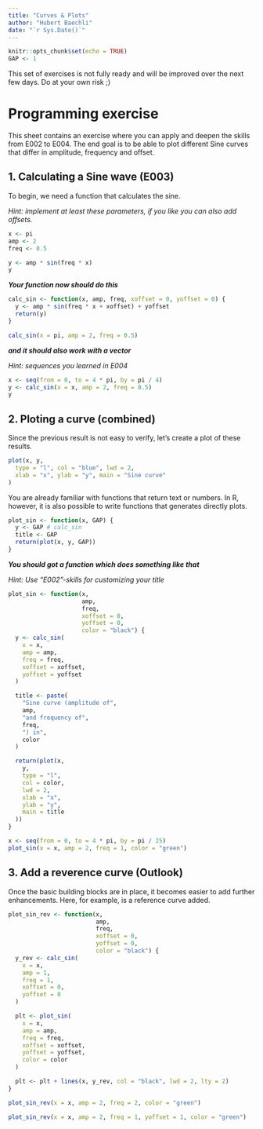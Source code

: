 ---
title: "Curves & Plots"
author: "Hubert Baechli"
date: "`r Sys.Date()`"
---

```{r setup, include=FALSE}
knitr::opts_chunk$set(echo = TRUE)
GAP <- 1
```

::: {.callout-warning}
This set of exercises is not fully ready and will be improved over the next few days. Do at your own risk ;)
:::

# Programming exercise

This sheet contains an exercise where you can apply and deepen the skills from E002 to E004. The end goal is to be able to plot different Sine curves that differ in amplitude, frequency and offset.


## 1. Calculating a Sine wave (E003)

To begin, we need a function that calculates the sine.

*Hint: implement at least these parameters, if you like you can also add offsets.*

```{r}
x <- pi
amp <- 2
freq <- 0.5

y <- amp * sin(freq * x)
y
```

***Your function now should do this***

```{r echo = FALSE}
calc_sin <- function(x, amp, freq, xoffset = 0, yoffset = 0) {
  y <- amp * sin(freq * x + xoffset) + yoffset
  return(y)
}

```

```{r}
calc_sin(x = pi, amp = 2, freq = 0.5)
```

***and it should also work with a vector***

*Hint: sequences you learned in E004*

```{r}
x <- seq(from = 0, to = 4 * pi, by = pi / 4)
y <- calc_sin(x = x, amp = 2, freq = 0.5)
y
```

## 2. Ploting a curve (combined)

Since the previous result is not easy to verify, let's create a plot of these results.

```{r}
plot(x, y,
  type = "l", col = "blue", lwd = 2,
  xlab = "x", ylab = "y", main = "Sine curve"
)
```

You are already familiar with functions that return text or numbers. In R, however, it is also possible to write functions that generates directly plots.

```{r}
plot_sin <- function(x, GAP) {
  y <- GAP # calc_sin
  title <- GAP
  return(plot(x, y, GAP))
}
```

***You should got a function which does something like that***

*Hint: Use "E002"-skills for customizing your title*

```{r, echo=FALSE}
plot_sin <- function(x,
                     amp,
                     freq,
                     xoffset = 0,
                     yoffset = 0,
                     color = "black") {
  y <- calc_sin(
    x = x,
    amp = amp,
    freq = freq,
    xoffset = xoffset,
    yoffset = yoffset
  )

  title <- paste(
    "Sine curve (amplitude of",
    amp,
    "and frequency of",
    freq,
    ") in",
    color
  )

  return(plot(x,
    y,
    type = "l",
    col = color,
    lwd = 2,
    xlab = "x",
    ylab = "y",
    main = title
  ))
}
```

```{r}
x <- seq(from = 0, to = 4 * pi, by = pi / 25)
plot_sin(x = x, amp = 2, freq = 1, color = "green")
```

## 3. Add a reverence curve (Outlook)

Once the basic building blocks are in place, it becomes easier to add further enhancements. Here, for example, is a reference curve added.

```{r, echo=FALSE}
plot_sin_rev <- function(x,
                         amp,
                         freq,
                         xoffset = 0,
                         yoffset = 0,
                         color = "black") {
  y_rev <- calc_sin(
    x = x,
    amp = 1,
    freq = 1,
    xoffset = 0,
    yoffset = 0
  )

  plt <- plot_sin(
    x = x,
    amp = amp,
    freq = freq,
    xoffset = xoffset,
    yoffset = yoffset,
    color = color
  )

  plt <- plt + lines(x, y_rev, col = "black", lwd = 2, lty = 2)
}
```

```{r}
plot_sin_rev(x = x, amp = 2, freq = 2, color = "green")
```

```{r}
plot_sin_rev(x = x, amp = 2, freq = 1, yoffset = 1, color = "green")
```

